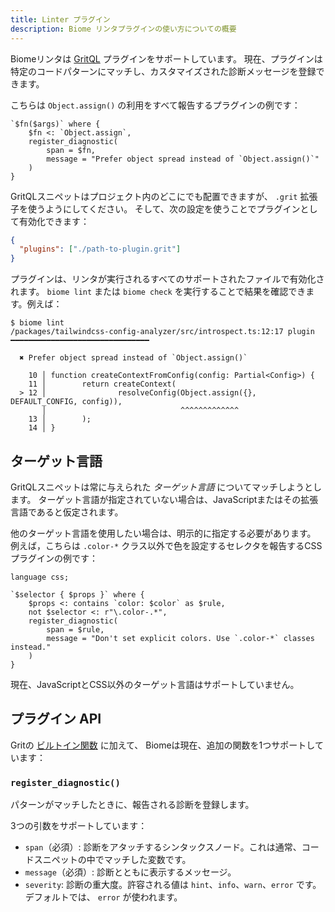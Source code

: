 ```yaml
---
title: Linter プラグイン
description: Biome リンタプラグインの使い方についての概要
---
```


Biomeリンタは [GritQL](/reference/gritql/) プラグインをサポートしています。
現在、プラグインは特定のコードパターンにマッチし、カスタマイズされた診断メッセージを登録できます。

こちらは `Object.assign()` の利用をすべて報告するプラグインの例です：

```grit
`$fn($args)` where {
    $fn <: `Object.assign`,
    register_diagnostic(
        span = $fn,
        message = "Prefer object spread instead of `Object.assign()`"
    )
}
```

GritQLスニペットはプロジェクト内のどこにでも配置できますが、 `.grit` 拡張子を使うようにしてください。
そして、次の設定を使うことでプラグインとして有効化できます：

```json name="biome.json"
{
  "plugins": ["./path-to-plugin.grit"]
}
```

プラグインは、リンタが実行されるすべてのサポートされたファイルで有効化されます。
`biome lint` または `biome check` を実行することで結果を確認できます。例えば：

```shell
$ biome lint
/packages/tailwindcss-config-analyzer/src/introspect.ts:12:17 plugin ━━━━━━━━━━━━━━━━━━━━━━━━━━━━━━━

  ✖ Prefer object spread instead of `Object.assign()`

    10 │ function createContextFromConfig(config: Partial<Config>) {
    11 │        return createContext(
  > 12 │                resolveConfig(Object.assign({}, DEFAULT_CONFIG, config)),
       │                              ^^^^^^^^^^^^^
    13 │        );
    14 │ }
```

## ターゲット言語

GritQLスニペットは常に与えられた _ターゲット言語_ についてマッチしようとします。
ターゲット言語が指定されていない場合は、JavaScriptまたはその拡張言語であると仮定されます。

他のターゲット言語を使用したい場合は、明示的に指定する必要があります。
例えば，こちらは `.color-*` クラス以外で色を設定するセレクタを報告するCSSプラグインの例です：

```grit
language css;

`$selector { $props }` where {
    $props <: contains `color: $color` as $rule,
    not $selector <: r"\.color-.*",
    register_diagnostic(
        span = $rule,
        message = "Don't set explicit colors. Use `.color-*` classes instead."
    )
}
```

現在、JavaScriptとCSS以外のターゲット言語はサポートしていません。

## プラグイン API

Gritの [ビルトイン関数](https://docs.grit.io/language/functions#built-in-functions) に加えて、
Biomeは現在、追加の関数を1つサポートしています：

### `register_diagnostic()`

パターンがマッチしたときに、報告される診断を登録します。

3つの引数をサポートしています：

- `span`（必須）: 診断をアタッチするシンタックスノード。これは通常、コードスニペットの中でマッチした変数です。
- `message`（必須）: 診断とともに表示するメッセージ。
- `severity`: 診断の重大度。許容される値は `hint`、`info`、`warn`、`error` です。
  デフォルトでは、 `error` が使われます。
